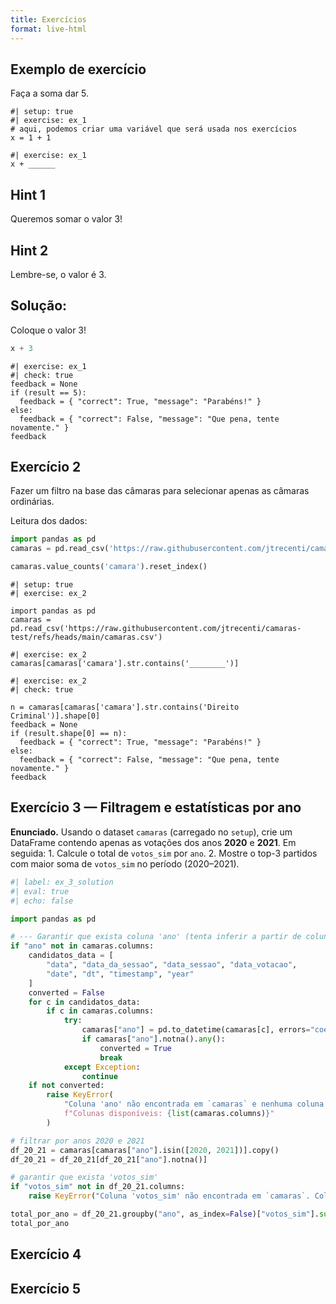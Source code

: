 ```yaml
---
title: Exercícios
format: live-html
---
```


## Exemplo de exercício

Faça a soma dar 5.

```pyodide
#| setup: true
#| exercise: ex_1
# aqui, podemos criar uma variável que será usada nos exercícios
x = 1 + 1
```

```pyodide
#| exercise: ex_1
x + ______
```

::: { .hint exercise="ex_1"}
::: { .callout-note collapse="false"}
## Hint 1

Queremos somar o valor 3!
:::
:::

::: { .hint exercise="ex_1"}
::: { .callout-note collapse="false"}
## Hint 2

Lembre-se, o valor é 3.

:::
:::

::: { .solution exercise="ex_1" }
::: { .callout-tip collapse="false"}
## Solução:

Coloque o valor 3!

```python
x + 3
```

:::
:::

```pyodide
#| exercise: ex_1
#| check: true
feedback = None
if (result == 5):
  feedback = { "correct": True, "message": "Parabéns!" }
else:
  feedback = { "correct": False, "message": "Que pena, tente novamente." }
feedback
```

## Exercício 2

Fazer um filtro na base das câmaras para selecionar apenas as câmaras ordinárias.

Leitura dos dados:

```python
import pandas as pd
camaras = pd.read_csv('https://raw.githubusercontent.com/jtrecenti/camaras-test/refs/heads/main/camaras.csv')

camaras.value_counts('camara').reset_index()
```

```pyodide
#| setup: true
#| exercise: ex_2

import pandas as pd
camaras = pd.read_csv('https://raw.githubusercontent.com/jtrecenti/camaras-test/refs/heads/main/camaras.csv')
```

```pyodide
#| exercise: ex_2
camaras[camaras['camara'].str.contains('________')]
```


```pyodide
#| exercise: ex_2
#| check: true

n = camaras[camaras['camara'].str.contains('Direito Criminal')].shape[0]
feedback = None
if (result.shape[0] == n):
  feedback = { "correct": True, "message": "Parabéns!" }
else:
  feedback = { "correct": False, "message": "Que pena, tente novamente." }
feedback
```


## Exercício 3 — Filtragem e estatísticas por ano
**Enunciado.** Usando o dataset `camaras` (carregado no `setup`), crie um DataFrame contendo apenas as votações dos anos **2020** e **2021**. Em seguida:
1. Calcule o total de `votos_sim` por `ano`.
2. Mostre o top-3 partidos com maior soma de `votos_sim` no período (2020–2021).

```python
#| label: ex_3_solution
#| eval: true
#| echo: false

import pandas as pd

# --- Garantir que exista coluna 'ano' (tenta inferir a partir de colunas comuns)
if "ano" not in camaras.columns:
    candidatos_data = [
        "data", "data_da_sessao", "data_sessao", "data_votacao",
        "date", "dt", "timestamp", "year"
    ]
    converted = False
    for c in candidatos_data:
        if c in camaras.columns:
            try:
                camaras["ano"] = pd.to_datetime(camaras[c], errors="coerce").dt.year
                if camaras["ano"].notna().any():
                    converted = True
                    break
            except Exception:
                continue
    if not converted:
        raise KeyError(
            "Coluna 'ano' não encontrada em `camaras` e nenhuma coluna candidata pôde ser convertida. "
            f"Colunas disponíveis: {list(camaras.columns)}"
        )

# filtrar por anos 2020 e 2021
df_20_21 = camaras[camaras["ano"].isin([2020, 2021])].copy()
df_20_21 = df_20_21[df_20_21["ano"].notna()]

# garantir que exista 'votos_sim'
if "votos_sim" not in df_20_21.columns:
    raise KeyError("Coluna 'votos_sim' não encontrada em `camaras`. Colunas: " + ", ".join(camaras.columns))

total_por_ano = df_20_21.groupby("ano", as_index=False)["votos_sim"].sum().sort_values("ano")
total_por_ano
```

## Exercício 4

## Exercício 5

